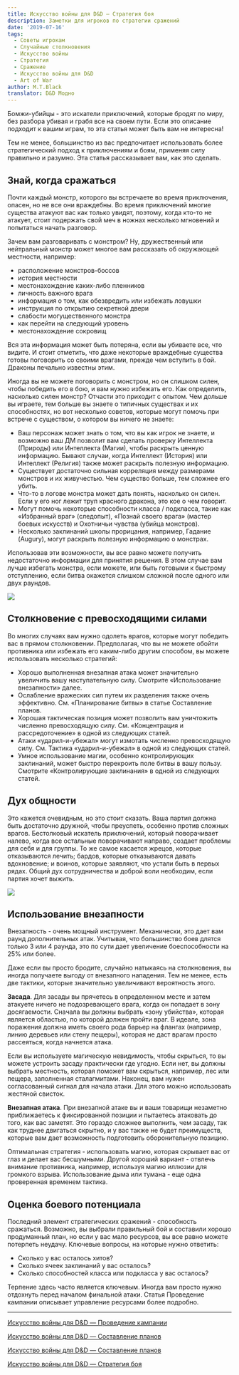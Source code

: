 ```yaml
---
title: Искусство войны для D&D — Стратегия боя
description: Заметки для игроков по стратегии сражений
date: '2019-07-16'
tags:
  - Советы игрокам
  - Случайные столкновения
  - Искусство войны
  - Стратегия
  - Сражение
  - Искусство войны для D&D
  - Art of War
author: M.T.Black
translator: D&D Модно
---
```


Бомжи-убийцы - это искатели приключений, которые бродят по миру, без разбора убивая и грабя все на своем пути. Если это описание подходит к вашим играм, то эта статья может быть вам не интересна!

Тем не менее, большинство из вас предпочитает использовать более стратегический подход к приключениям и боям, применяя силу правильно и разумно. Эта статья рассказывает вам, как это сделать.

## Знай, когда сражаться

Почти каждый монстр, которого вы встречаете во время приключения, опасен, но не все они враждебны. Во время приключений многие существа атакуют вас как только увидят, поэтому, когда кто-то не атакует, стоит подержать свой меч в ножнах несколько мгновений и попытаться начать разговор.

Зачем вам разговаривать с монстром? Ну, дружественный или нейтральный монстр может многое вам рассказать об окружающей местности, например:

- расположение монстров-боссов
- история местности
- местонахождение каких-либо пленников
- личность важного врага
- информация о том, как обезвредить или избежать ловушки
- инструкция по открытию секретной двери
- слабости могущественного монстра
- как перейти на следующий уровень
- местонахождение сокровищ

Вся эта информация может быть потеряна, если вы убиваете все, что видите. И стоит отметить, что даже некоторые враждебные существа готовы поговорить со своими врагами, прежде чем вступить в бой. Драконы печально известны этим.

Иногда вы не можете поговорить с монстром, но он слишком силен, чтобы победить его в бою, и вам нужно избежать его. Как определить, насколько силен монстр? Отчасти это приходит с опытом. Чем дольше вы играете, тем больше вы знаете о типичных существах и их способностях, но вот несколько советов, которые могут помочь при встрече с существом, о котором вы ничего не знаете:

- Ваш персонаж может знать о том, что вы как игрок не знаете, и возможно ваш ДМ позволит вам сделать проверку Интеллекта (Природы) или Интеллекта (Магии), чтобы раскрыть ценную информацию. Бывают случаи, когда Интеллект (История) или Интеллект (Религия) также может раскрыть полезную информацию.
- Существует достаточно сильная корреляция между размерами монстров и их живучестью. Чем существо больше, тем сложнее его убить.
- Что-то в логове монстра может дать понять, насколько он силен. Если у его ног лежит труп красного дракона, это кое о чем говорит.
- Могут помочь некоторые способности класса / подкласса, такие как «Избранный враг» (следопыт), «Познай своего врага» (мастер боевых искусств) и Охотничьи чувства (убийца монстров).
- Несколько заклинаний школы прорицания, например, Гадание (Augury), могут раскрыть полезную информацию о монстрах.

Использовав эти возможности, вы все равно можете получить недостаточно информации для принятия решения. В этом случае вам лучше избегать монстра, если можете, или быть готовыми к быстрому отступлению, если битва окажется слишком сложной после одного или двух раундов.

![](https://pp.userapi.com/c855720/v855720227/7d8f0/Z5ujTZLtXuY.jpg)

## Столкновение с превосходящими силами

Во многих случаях вам нужно одолеть врагов, которые могут победить вас в прямом столкновении. Предполагая, что вы не можете обойти противника или избежать его каким-либо другим способом, вы можете использовать несколько стратегий:

- Хорошо выполненная внезапная атака может значительно увеличить вашу наступательную силу. Смотрите «Использование внезапности» далее.
- Ослабление вражеских сил путем их разделения также очень эффективно. См. «Планирование битвы» в статье Составление планов.
- Хорошая тактическая позиция может позволить вам уничтожить численно превосходящую силу. См. «Концентрация и рассредоточение» в одной из следующих статей.
- Атаки «ударил-и-убежал» могут измотать численно превосходящую силу. См. Тактика «ударил-и-убежал» в одной из следующих статей.
- Умное использование магии, особенно контролирующих заклинаний, может быстро перекроить поле битвы в вашу пользу. Смотрите «Контролирующие заклинания» в одной из следующих статей.

## Дух общности

Это кажется очевидным, но это стоит сказать. Ваша партия должна быть достаточно дружной, чтобы преуспеть, особенно против сложных врагов. Бестолковый искатель приключений, который поворачивает налево, когда все остальные поворачивают направо, создает проблемы для себя и для группы. То же самое касается жрецов, которые отказываются лечить; бардов, которые отказываются давать вдохновение; и воинов, которые заявляют, что устали быть в первых рядах. Общий дух сотрудничества и доброй воли необходим, если партия хочет выжить.

![](https://pp.userapi.com/c855720/v855720227/7d95a/8Mbnitghc60.jpg)

## Использование внезапности

Внезапность - очень мощный инструмент. Механически, это дает вам раунд дополнительных атак. Учитывая, что большинство боев длятся только 3 или 4 раунда, это по сути дает увеличение боеспособности на 25% или более.

Даже если вы просто бродите, случайно натыкаясь на столкновения, вы иногда получаете выгоду от внезапного нападения. Тем не менее, есть две тактики, которые значительно увеличивают вероятность этого.

**Засада**. Для засады вы прячетесь в определенном месте и затем атакуете ничего не подозревающего врага, когда он попадает в зону досягаемости. Сначала вы должны выбрать «зону убийства», которая является областью, по которой должен пройти враг. В идеале, зона поражения должна иметь своего рода барьер на флангах (например, линию деревьев или стену пещеры), которая не даст врагам просто рассеяться, когда начнется атака.

Если вы используете магическую невидимость, чтобы скрыться, то вы можете устроить засаду практически где угодно. Если нет, вы должны выбрать местность, которая поможет вам скрыться, например, лес или пещера, заполненная сталагмитами. Наконец, вам нужен согласованный сигнал для начала атаки. Для этого можно использовать жестяной свисток.

**Внезапная атака**. При внезапной атаке вы и ваши товарищи незаметно приближаетесь к фиксированной позиции и пытаетесь атаковать до того, как вас заметят. Это гораздо сложнее выполнить, чем засаду, так как труднее двигаться скрытно, и у вас также не будет преимуществ, которые вам дает возможность подготовить оборонительную позицию.

Оптимальная стратегия - использовать магию, которая скрывает вас от глаз и делает вас бесшумными. Другой хороший вариант - отвлечь внимание противника, например, используя магию иллюзии для громкого взрыва. Использование дыма или тумана - еще одна проверенная временем тактика.

## Оценка боевого потенциала

Последний элемент стратегических сражений - способность сражаться. Возможно, вы выбрали правильный бой и составили хорошо продуманный план, но если у вас мало ресурсов, вы все равно можете потерпеть неудачу. Ключевые вопросы, на которые нужно ответить:

- Сколько у вас осталось хитов?
- Сколько ячеек заклинаний у вас осталось?
- Сколько способностей класса или подкласса у вас осталось?

Терпение здесь часто является ключевым. Иногда вам просто нужно отдохнуть перед началом финальной атаки. Статья Проведение кампании описывает управление ресурсами более подробно.

---

[Искусство войны для D&D — Проведение кампании](https://cyborgsandmages.com/posts/articles/art-of-war-campaigns)

[Искусство войны для D&D — Составление планов](https://cyborgsandmages.com/posts/translations/art-of-war-making-plans)

[Искусство войны для D&D — Составление планов](https://cyborgsandmages.com/posts/articles/art-of-war-making-plans)

[Искусство войны для D&D — Стратегия боя](https://cyborgsandmages.com/posts/articles/art-of-war-for-dnd-strategy-of-combat)